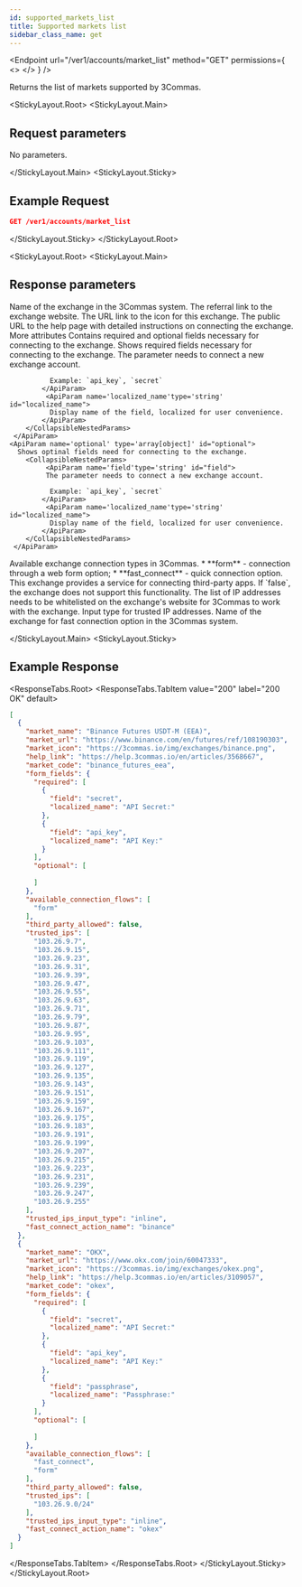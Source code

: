 ```yaml
---
id: supported_markets_list
title: Supported markets list
sidebar_class_name: get
---
```



<Endpoint
  url="/ver1/accounts/market_list"
  method="GET"
  permissions={
    <>
      <Permission title="Permission" description="NONE" />
      <Permission title="Security" description="NONE" />
    </>
  }
/>

Returns the list of markets supported by 3Commas.

<Separator />

<StickyLayout.Root>
   <StickyLayout.Main>
## Request parameters

No parameters.

</StickyLayout.Main>
<StickyLayout.Sticky>
## Example Request

```json
GET /ver1/accounts/market_list
```
</StickyLayout.Sticky>
</StickyLayout.Root>

<StickyLayout.Root>
   <StickyLayout.Main>

## Response parameters

<ApiParam name='market_name' type='string' id="market_name">
Name of the exchange in the 3Commas system.
</ApiParam>

<ApiParam name='market_url' type='string' id="market_url">
The referral link to the exchange website.
</ApiParam>

<ApiParam name='market_icon' type='string' id="market_icon">
The URL link to the icon for this exchange.
</ApiParam>

<ApiParam name='help_link' type='string' id="help_link">
The public URL to the help page with detailed instructions on connecting the exchange.
</ApiParam>

<CollapseAll>
<CollapseAllHeading> More attributes <CollapseAllButton /> </CollapseAllHeading>

<CollapsibleApiParam name='form_fields' type='object' id="form_fields">
    Contains required and optional fields necessary for connecting to the exchange.
    <CollapsibleNestedParams>
    <ApiParam name='required' type='array[object]' id="required">
      Shows required fields necessary for connecting to the exchange.
        <CollapsibleNestedParams>
             <ApiParam name='field'type='string' id="field">
              The parameter needs to connect a new exchange account.

              Example: `api_key`, `secret`
            </ApiParam>
             <ApiParam name='localized_name'type='string' id="localized_name">
              Display name of the field, localized for user convenience.
            </ApiParam>
        </CollapsibleNestedParams>
     </ApiParam>
    <ApiParam name='optional' type='array[object]' id="optional">
      Shows optinal fields need for connecting to the exchange.
        <CollapsibleNestedParams>
             <ApiParam name='field'type='string' id="field">
             The parameter needs to connect a new exchange account.

              Example: `api_key`, `secret`
            </ApiParam>
             <ApiParam name='localized_name'type='string' id="localized_name">
              Display name of the field, localized for user convenience.
            </ApiParam>
        </CollapsibleNestedParams>
     </ApiParam>
  </CollapsibleNestedParams>   
</CollapsibleApiParam>

<CollapsibleApiParam name='available_connection_flows' type='array' id="available_connection_flows">
Available exchange connection types in 3Commas.
    <CollapsibleNestedParams openName="Hide allowed values" collapsedName="Show allowed values">
      * **form** - connection through a web form option;
      * **fast_connect** - quick connection option.
     </CollapsibleNestedParams>
</CollapsibleApiParam>
  
<CollapsibleApiParam name='third_party_allowed' type='boolean' id="third_party_allowed">
  This exchange provides a service for connecting third-party apps. If `false`, the exchange does not support this functionality.
</CollapsibleApiParam>

<CollapsibleApiParam name='trusted_ips' type='array[string]' id="trusted_ips">
  The list of IP addresses needs to be whitelisted on the exchange's website for 3Commas to work with the exchange.
</CollapsibleApiParam>

<CollapsibleApiParam name='trusted_ips_input_type' type='string' id="trusted_ips_input_type">
  Input type for trusted IP addresses.
</CollapsibleApiParam>

<CollapsibleApiParam name='fast_connect_action_name' type='string' id="fast_connect_action_name">
  Name of the exchange for fast connection option in the 3Commas system.
</CollapsibleApiParam>   
</CollapseAll>

</StickyLayout.Main>
   <StickyLayout.Sticky>

## Example Response
<ResponseTabs.Root>
<ResponseTabs.TabItem value="200" label="200 OK" default>
```json
[
  {
    "market_name": "Binance Futures USDT-M (EEA)",
    "market_url": "https://www.binance.com/en/futures/ref/108190303",
    "market_icon": "https://3commas.io/img/exchanges/binance.png",
    "help_link": "https://help.3commas.io/en/articles/3568667",
    "market_code": "binance_futures_eea",
    "form_fields": {
      "required": [
        {
          "field": "secret",
          "localized_name": "API Secret:"
        },
        {
          "field": "api_key",
          "localized_name": "API Key:"
        }
      ],
      "optional": [
        
      ]
    },
    "available_connection_flows": [
      "form"
    ],
    "third_party_allowed": false,
    "trusted_ips": [
      "103.26.9.7",
      "103.26.9.15",
      "103.26.9.23",
      "103.26.9.31",
      "103.26.9.39",
      "103.26.9.47",
      "103.26.9.55",
      "103.26.9.63",
      "103.26.9.71",
      "103.26.9.79",
      "103.26.9.87",
      "103.26.9.95",
      "103.26.9.103",
      "103.26.9.111",
      "103.26.9.119",
      "103.26.9.127",
      "103.26.9.135",
      "103.26.9.143",
      "103.26.9.151",
      "103.26.9.159",
      "103.26.9.167",
      "103.26.9.175",
      "103.26.9.183",
      "103.26.9.191",
      "103.26.9.199",
      "103.26.9.207",
      "103.26.9.215",
      "103.26.9.223",
      "103.26.9.231",
      "103.26.9.239",
      "103.26.9.247",
      "103.26.9.255"
    ],
    "trusted_ips_input_type": "inline",
    "fast_connect_action_name": "binance"
  },
  {
    "market_name": "OKX",
    "market_url": "https://www.okx.com/join/60047333",
    "market_icon": "https://3commas.io/img/exchanges/okex.png",
    "help_link": "https://help.3commas.io/en/articles/3109057",
    "market_code": "okex",
    "form_fields": {
      "required": [
        {
          "field": "secret",
          "localized_name": "API Secret:"
        },
        {
          "field": "api_key",
          "localized_name": "API Key:"
        },
        {
          "field": "passphrase",
          "localized_name": "Passphrase:"
        }
      ],
      "optional": [
        
      ]
    },
    "available_connection_flows": [
      "fast_connect",
      "form"
    ],
    "third_party_allowed": false,
    "trusted_ips": [
      "103.26.9.0/24"
    ],
    "trusted_ips_input_type": "inline",
    "fast_connect_action_name": "okex"
  }
]
```
   </ResponseTabs.TabItem>
  </ResponseTabs.Root>
   </StickyLayout.Sticky>
</StickyLayout.Root>